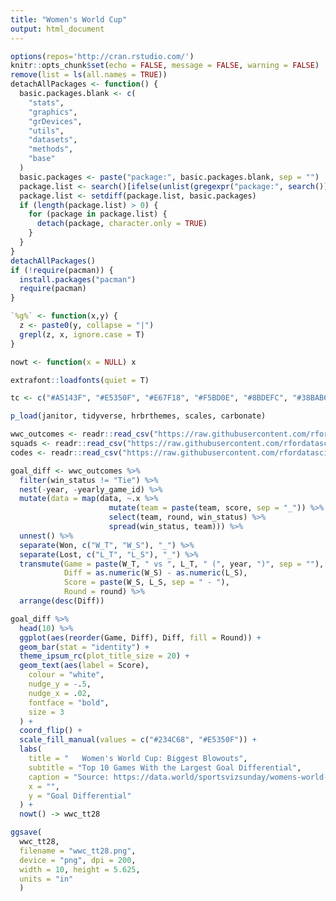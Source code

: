 ```yaml
---
title: "Women's World Cup"
output: html_document
---
```


```r
options(repos='http://cran.rstudio.com/')
knitr::opts_chunk$set(echo = FALSE, message = FALSE, warning = FALSE)
remove(list = ls(all.names = TRUE))
detachAllPackages <- function() {
  basic.packages.blank <- c(
    "stats",
    "graphics",
    "grDevices",
    "utils",
    "datasets",
    "methods",
    "base"
  )
  basic.packages <- paste("package:", basic.packages.blank, sep = "")
  package.list <- search()[ifelse(unlist(gregexpr("package:", search())) == 1, TRUE, FALSE)]
  package.list <- setdiff(package.list, basic.packages)
  if (length(package.list) > 0) {
    for (package in package.list) {
      detach(package, character.only = TRUE)
    }
  }
}
detachAllPackages()
if (!require(pacman)) {
  install.packages("pacman")
  require(pacman)
}

`%g%` <- function(x,y) {
  z <- paste0(y, collapse = "|")
  grepl(z, x, ignore.case = T)
}

nowt <- function(x = NULL) x

extrafont::loadfonts(quiet = T)

tc <- c("#A5143F", "#E5350F", "#E67F18", "#F5BD0E", "#8BDEFC", "#38BAB6", "#234C68", "#4B3460")

p_load(janitor, tidyverse, hrbrthemes, scales, carbonate)
```

```r
wwc_outcomes <- readr::read_csv("https://raw.githubusercontent.com/rfordatascience/tidytuesday/master/data/2019/2019-07-09/wwc_outcomes.csv")
squads <- readr::read_csv("https://raw.githubusercontent.com/rfordatascience/tidytuesday/master/data/2019/2019-07-09/squads.csv")
codes <- readr::read_csv("https://raw.githubusercontent.com/rfordatascience/tidytuesday/master/data/2019/2019-07-09/codes.csv")
```

```r
goal_diff <- wwc_outcomes %>% 
  filter(win_status != "Tie") %>% 
  nest(-year, -yearly_game_id) %>% 
  mutate(data = map(data, ~.x %>% 
                      mutate(team = paste(team, score, sep = "_")) %>% 
                      select(team, round, win_status) %>% 
                      spread(win_status, team))) %>% 
  unnest() %>% 
  separate(Won, c("W_T", "W_S"), "_") %>% 
  separate(Lost, c("L_T", "L_S"), "_") %>% 
  transmute(Game = paste(W_T, " vs ", L_T, " (", year, ")", sep = ""),
            Diff = as.numeric(W_S) - as.numeric(L_S),
            Score = paste(W_S, L_S, sep = " - "),
            Round = round) %>% 
  arrange(desc(Diff))
```

```r
goal_diff %>% 
  head(10) %>% 
  ggplot(aes(reorder(Game, Diff), Diff, fill = Round)) + 
  geom_bar(stat = "identity") +
  theme_ipsum_rc(plot_title_size = 20) +
  geom_text(aes(label = Score),
    colour = "white", 
    nudge_y = -.5, 
    nudge_x = .02, 
    fontface = "bold",
    size = 3
  ) +
  coord_flip() +
  scale_fill_manual(values = c("#234C68", "#E5350F")) +
  labs(
    title = "	Women's World Cup: Biggest Blowouts",
    subtitle = "Top 10 Games With the Largest Goal Differential",
    caption = "Source: https://data.world/sportsvizsunday/womens-world-cup-data",
    x = "",
    y = "Goal Differential"
  ) +
  nowt() -> wwc_tt28

ggsave(
  wwc_tt28, 
  filename = "wwc_tt28.png", 
  device = "png", dpi = 200, 
  width = 10, height = 5.625, 
  units = "in"
  )
```


